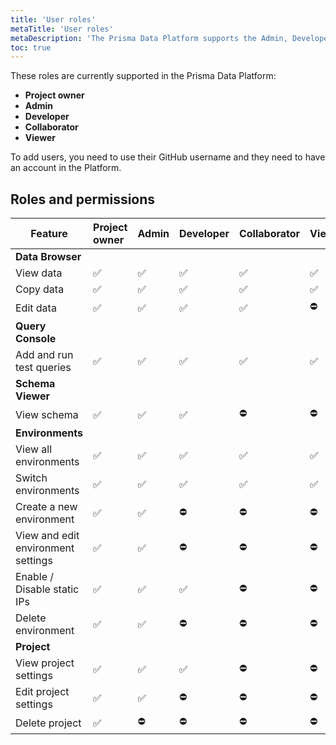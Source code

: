 ```yaml
---
title: 'User roles'
metaTitle: 'User roles'
metaDescription: 'The Prisma Data Platform supports the Admin, Developer, Collaborator, and Viewer roles that you can assign to your team members and control which parts of the project they can only view and also edit.'
toc: true
---
```


<TopBlock>

These roles are currently supported in the Prisma Data Platform:

- **Project owner**
- **Admin**
- **Developer**
- **Collaborator**
- **Viewer**

To add users, you need to use their GitHub username and they need to have an account in the Platform.

</TopBlock>

## Roles and permissions

| Feature                             | Project owner | Admin | Developer | Collaborator | Viewer |
| ----------------------------------- | :------------ | :---- | :-------- | :----------- | :----- |
| **Data Browser**                    |               |       |           |              |        |
| View data                           | ✅            | ✅    | ✅         | ✅           | ✅      | 
| Copy data                           | ✅            | ✅    | ✅         | ✅           | ✅      |
| Edit data                           | ✅            | ✅    | ✅         | ✅           | ⛔️      |
| **Query Console**                   |               |      |            |              |        |
| Add and run test queries            | ✅            | ✅    | ✅         | ✅           | ✅      |
| **Schema Viewer**                          |               |      |            |              |        |
| View schema                         | ✅            | ✅    | ✅         | ⛔️           | ⛔️      |
| **Environments**                    |               |      |            |              |        |
| View all environments               | ✅            | ✅    | ✅         | ✅           | ✅      |
| Switch environments                 | ✅            | ✅    | ✅         | ✅           | ✅      |
| Create a new environment            | ✅            | ✅    | ⛔️         | ⛔️           | ⛔️      |
| View and edit environment settings  | ✅            | ✅    | ⛔️         | ⛔️           | ⛔️      |
| Enable / Disable static IPs         | ✅            | ✅    | ✅         | ⛔️           | ⛔️      |
| Delete environment                  | ✅            | ✅    | ⛔️         | ⛔️           | ⛔️      |
| **Project**                         |               |      |            |              |        |
| View project settings               | ✅            | ✅    | ✅         | ⛔️           | ⛔️      |
| Edit project settings               | ✅            | ✅    | ⛔️         | ⛔️           | ⛔️      |
| Delete project                      | ✅            | ⛔️    | ⛔️         | ⛔️           | ⛔️      |